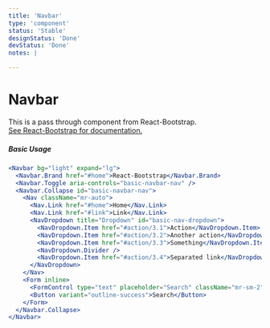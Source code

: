 ```yaml
---
title: 'Navbar'
type: 'component'
status: 'Stable'
designStatus: 'Done'
devStatus: 'Done'
notes: |

---
```




# Navbar



<p style={{ fontSize: '1.5em' }}>
  This is a pass through component from React-Bootstrap.<br/>
  <a href="https://react-bootstrap.github.io/components/navbar/" target="_blank" rel="noopener noreferrer">
    See React-Bootstrap for documentation.
  </a>
</p>

##### Basic Usage

```jsx live
<Navbar bg="light" expand="lg">
  <Navbar.Brand href="#home">React-Bootstrap</Navbar.Brand>
  <Navbar.Toggle aria-controls="basic-navbar-nav" />
  <Navbar.Collapse id="basic-navbar-nav">
    <Nav className="mr-auto">
      <Nav.Link href="#home">Home</Nav.Link>
      <Nav.Link href="#link">Link</Nav.Link>
      <NavDropdown title="Dropdown" id="basic-nav-dropdown">
        <NavDropdown.Item href="#action/3.1">Action</NavDropdown.Item>
        <NavDropdown.Item href="#action/3.2">Another action</NavDropdown.Item>
        <NavDropdown.Item href="#action/3.3">Something</NavDropdown.Item>
        <NavDropdown.Divider />
        <NavDropdown.Item href="#action/3.4">Separated link</NavDropdown.Item>
      </NavDropdown>
    </Nav>
    <Form inline>
      <FormControl type="text" placeholder="Search" className="mr-sm-2" />
      <Button variant="outline-success">Search</Button>
    </Form>
  </Navbar.Collapse>
</Navbar>
```
